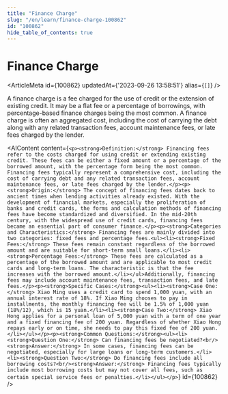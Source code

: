 ```yaml
---
title: "Finance Charge"
slug: "/en/learn/finance-charge-100862"
id: "100862"
hide_table_of_contents: true
---
```



# Finance Charge

<ArticleMeta id={100862} updatedAt={'2023-09-26 13:58:51'} alias={`[]`} />
<div className='border-solid border-b border-t-0 my-4 border-[var(--ifm-color-gray-300)]' />

A finance charge is a fee charged for the use of credit or the extension of existing credit. It may be a flat fee or a percentage of borrowings, with percentage-based finance charges being the most common. A finance charge is often an aggregated cost, including the cost of carrying the debt along with any related transaction fees, account maintenance fees, or late fees charged by the lender.

<AIContent content={`<p><strong>Definition:</strong> Financing fees refer to the costs charged for using credit or extending existing credit. These fees can be either a fixed amount or a percentage of the borrowed amount, with the percentage form being the most common. Financing fees typically represent a comprehensive cost, including the cost of carrying debt and any related transaction fees, account maintenance fees, or late fees charged by the lender.</p><p><strong>Origin:</strong> The concept of financing fees dates back to ancient times when lending activities already existed. With the development of financial markets, especially the proliferation of banks and credit cards, the forms and calculation methods of financing fees have become standardized and diversified. In the mid-20th century, with the widespread use of credit cards, financing fees became an essential part of consumer finance.</p><p><strong>Categories and Characteristics:</strong> Financing fees are mainly divided into two categories: fixed fees and percentage fees.<ul><li><strong>Fixed Fees:</strong> These fees remain constant regardless of the borrowed amount and are suitable for short-term small loans.</li><li><strong>Percentage Fees:</strong> These fees are calculated as a percentage of the borrowed amount and are applicable to most credit cards and long-term loans. The characteristic is that the fee increases with the borrowed amount.</li></ul>Additionally, financing fees may include account maintenance fees, transaction fees, and late fees.</p><p><strong>Specific Cases:</strong><ul><li><strong>Case One:</strong> Xiao Ming uses a credit card to spend 1,000 yuan, with an annual interest rate of 18%. If Xiao Ming chooses to pay in installments, the monthly financing fee will be 1.5% of 1,000 yuan (18%/12), which is 15 yuan.</li><li><strong>Case Two:</strong> Xiao Hong applies for a personal loan of 5,000 yuan with a term of one year and a fixed financing fee of 200 yuan. Regardless of whether Xiao Hong repays early or on time, she needs to pay this fixed fee of 200 yuan.</li></ul></p><p><strong>Common Questions:</strong><ul><li><strong>Question One:</strong> Can financing fees be negotiated?<br/><strong>Answer:</strong> In some cases, financing fees can be negotiated, especially for large loans or long-term customers.</li><li><strong>Question Two:</strong> Do financing fees include all borrowing costs?<br/><strong>Answer:</strong> Financing fees typically include most borrowing costs but may not cover all fees, such as certain special service fees or penalties.</li></ul></p>`} id={100862} />
